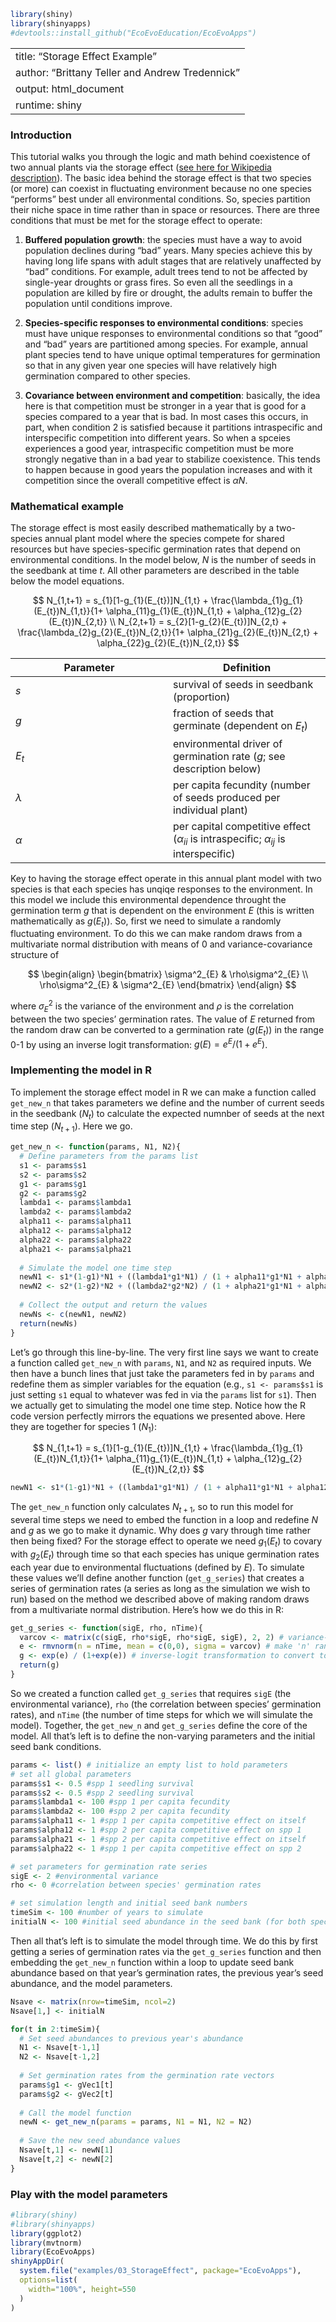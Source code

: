 ```r
library(shiny)
library(shinyapps)
#devtools::install_github("EcoEvoEducation/EcoEvoApps")

```
---
title: "Storage Effect Example"
author: "Brittany Teller and Andrew Tredennick"
output: html_document
runtime: shiny
---

### Introduction
This tutorial walks you through the logic and math behind coexistence of two annual plants via the storage effect ([see here for Wikipedia description](http://en.wikipedia.org/wiki/Storage_effect)). The basic idea behind the storage effect is that two species (or more) can coexist in fluctuating environment because no one species "performs" best under all environmental conditions. So, species partition their niche space in time rather than in space or resources. There are three conditions that must be met for the storage effect to operate:

1. **Buffered population growth**: the species must have a way to avoid population declines during "bad" years. Many species achieve this by having long life spans with adult stages that are relatively unaffected by "bad" conditions. For example, adult trees tend to not be affected by single-year droughts or grass fires. So even all the seedlings in a population are killed by fire or drought, the adults remain to buffer the population until conditions improve.

2. **Species-specific responses to environmental conditions**: species must have unique responses to environmental conditions so that "good" and "bad" years are partitioned among species. For example, annual plant species tend to have unique optimal temperatures for germination so that in any given year one species will have relatively high germination compared to other species.

3. **Covariance between environment and competition**: basically, the idea here is that competition must be stronger in a year that is good for a species compared to a year that is bad. In most cases this occurs, in part, when condition 2 is satisfied because it partitions intraspecific and interspecific competition into different years. So when a spceies experiences a good year, intraspecific competition must be more strongly negative than in a bad year to stabilize coexistence. This tends to happen because in good years the population increases and with it competition since the overall competitive effect is $\alpha N$.

### Mathematical example
The storage effect is most easily described mathematically by a two-species annual plant model where the species compete for shared resources but have species-specific germination rates that depend on environmental conditions. In the model below, $N$ is the number of seeds in the seedbank at time $t$. All other parameters are described in the table below the model equations. 

$$
N_{1,t+1} = s_{1}[1-g_{1}(E_{t})]N_{1,t} + \frac{\lambda_{1}g_{1}(E_{t})N_{1,t}}{1+ \alpha_{11}g_{1}(E_{t})N_{1,t} + \alpha_{12}g_{2}(E_{t})N_{2,t}} \\
N_{2,t+1} = s_{2}[1-g_{2}(E_{t})]N_{2,t} + \frac{\lambda_{2}g_{2}(E_{t})N_{2,t}}{1+ \alpha_{21}g_{2}(E_{t})N_{2,t} + \alpha_{22}g_{2}(E_{t})N_{2,t}}
$$

| Parameter | Definition |
|---|---|
| $s$ | survival of seeds in seedbank (proportion) | 
| $g$ | fraction of seeds that germinate (dependent on $E_{t}$) | 
| $E_{t}$ | environmental driver of germination rate ($g$; see description below) | 
| $\lambda$ | per capita fecundity (number of seeds produced per individual plant) |
| $\alpha$ | per capital competitive effect ($\alpha_{ii}$ is intraspecific; $\alpha_{ij}$ is interspecific) |

Key to having the storage effect operate in this annual plant model with two species is that each species has unqiqe responses to the environment. In this model we include this environmental dependence throught the germination term $g$ that is dependent on the environment $E$ (this is written mathematically as $g(E_{t})$). So, first we need to simulate a randomly fluctuating environment. To do this we can make random draws from a multivariate normal distribution with means of 0 and variance-covariance structure of

$$
\begin{align}
\begin{bmatrix}
\sigma^2_{E} & \rho\sigma^2_{E} \\
\rho\sigma^2_{E} & \sigma^2_{E}
\end{bmatrix}
\end{align}
$$

where $\sigma^2_{E}$ is the variance of the environment and $\rho$ is the correlation between the two species' germination rates. The value of $E$ returned from the random draw can be converted to a germination rate ($g(E_{t})$) in the range 0-1 by using an inverse logit transformation: $g(E) = e^E/(1+e^E)$.

### Implementing the model in R
To implement the storage effect model in R we can make a function called ``get_new_n`` that takes parameters we define and the number of current seeds in the seedbank ($N_{t}$) to calculate the expected numnber of seeds at the next time step ($N_{t+1}$). Here we go.

```r
get_new_n <- function(params, N1, N2){
  # Define parameters from the params list
  s1 <- params$s1
  s2 <- params$s2
  g1 <- params$g1
  g2 <- params$g2
  lambda1 <- params$lambda1
  lambda2 <- params$lambda2
  alpha11 <- params$alpha11
  alpha12 <- params$alpha12
  alpha22 <- params$alpha22
  alpha21 <- params$alpha21
  
  # Simulate the model one time step
  newN1 <- s1*(1-g1)*N1 + ((lambda1*g1*N1) / (1 + alpha11*g1*N1 + alpha12*g2*N2))
  newN2 <- s2*(1-g2)*N2 + ((lambda2*g2*N2) / (1 + alpha21*g1*N1 + alpha22*g2*N2))
  
  # Collect the output and return the values
  newNs <- c(newN1, newN2)
  return(newNs)
}
```
Let's go through this line-by-line. The very first line says we want to create a function called ``get_new_n`` with ``params``, ``N1``, and ``N2`` as required inputs. We then have a bunch lines that just take the parameters fed in by ``params`` and redefine them as simpler variables for the equation (e.g., ``s1 <- params$s1`` is just setting ``s1`` equal to whatever was fed in via the ``params`` list for ``s1``). Then we actually get to simulating the model one time step. Notice how the R code version perfectly mirrors the equations we presented above. Here they are together for species 1 ($N_{1}$):

$$
N_{1,t+1} = s_{1}[1-g_{1}(E_{t})]N_{1,t} + \frac{\lambda_{1}g_{1}(E_{t})N_{1,t}}{1+ \alpha_{11}g_{1}(E_{t})N_{1,t} + \alpha_{12}g_{2}(E_{t})N_{2,t}}
$$
```r
newN1 <- s1*(1-g1)*N1 + ((lambda1*g1*N1) / (1 + alpha11*g1*N1 + alpha12*g2*N2))
```

The ``get_new_n`` function only calculates $N_{t+1}$, so to run this model for several time steps we need to embed the function in a loop and redefine $N$ and $g$ as we go to make it dynamic. Why does $g$ vary through time rather then being fixed? For the storage effect to operate we need $g_{1}(E_{t})$ to covary with $g_{2}(E_{t})$ through time so that each species has unique germination rates each year due to environmental fluctuations (defined by $E$). To simulate these values we'll define another function (``get_g_series``) that creates a series of germination rates (a series as long as the simulation we wish to run) based on the method we described above of making random draws from a multivariate normal distribution. Here's how we do this in R:

```r
get_g_series <- function(sigE, rho, nTime){
  varcov <- matrix(c(sigE, rho*sigE, rho*sigE, sigE), 2, 2) # variance-covariance matrix
  e <- rmvnorm(n = nTime, mean = c(0,0), sigma = varcov) # make 'n' random draws
  g <- exp(e) / (1+exp(e)) # inverse-logit transformation to convert to rates
  return(g)
}
```

So we created a function called ``get_g_series`` that requires ``sigE`` (the environmental variance), ``rho`` (the correlation between species' germination rates), and ``nTime`` (the number of time steps for which we will simulate the model). Together, the ``get_new_n`` and ``get_g_series`` define the core of the model. All that's left is to define the non-varying parameters and the initial seed bank conditions.

```r
params <- list() # initialize an empty list to hold parameters
# set all global parameters
params$s1 <- 0.5 #spp 1 seedling survival
params$s2 <- 0.5 #spp 2 seedling survival
params$lambda1 <- 100 #spp 1 per capita fecundity
params$lambda2 <- 100 #spp 2 per capita fecundity
params$alpha11 <- 1 #spp 1 per capita competitive effect on itself
params$alpha12 <- 1 #spp 2 per capita competitive effect on spp 1
params$alpha21 <- 1 #spp 2 per capita competitive effect on itself
params$alpha22 <- 1 #spp 1 per capita competitive effect on spp 2

# set parameters for germination rate series
sigE <- 2 #environmental variance
rho <- 0 #correlation between species' germination rates

# set simulation length and initial seed bank numbers
timeSim <- 100 #number of years to simulate
initialN <- 100 #initial seed abundance in the seed bank (for both species)
```

Then all that's left is to simulate the model through time. We do this by first getting a series of germination rates via the ``get_g_series`` function and then embedding the ``get_new_n`` function within a loop to update seed bank abundance based on that year's germination rates, the previous year's seed abundance, and the model parameters.

```r
Nsave <- matrix(nrow=timeSim, ncol=2)
Nsave[1,] <- initialN

for(t in 2:timeSim){
  # Set seed abundances to previous year's abundance
  N1 <- Nsave[t-1,1]
  N2 <- Nsave[t-1,2]
  
  # Set germination rates from the germination rate vectors
  params$g1 <- gVec1[t]
  params$g2 <- gVec2[t]
  
  # Call the model function
  newN <- get_new_n(params = params, N1 = N1, N2 = N2)
  
  # Save the new seed abundance values
  Nsave[t,1] <- newN[1]
  Nsave[t,2] <- newN[2]
}
```

### Play with the model parameters

```r
#library(shiny)
#library(shinyapps)
library(ggplot2)
library(mvtnorm)
library(EcoEvoApps)
shinyAppDir(
  system.file("examples/03_StorageEffect", package="EcoEvoApps"),
  options=list(
    width="100%", height=550
  )
)
```


